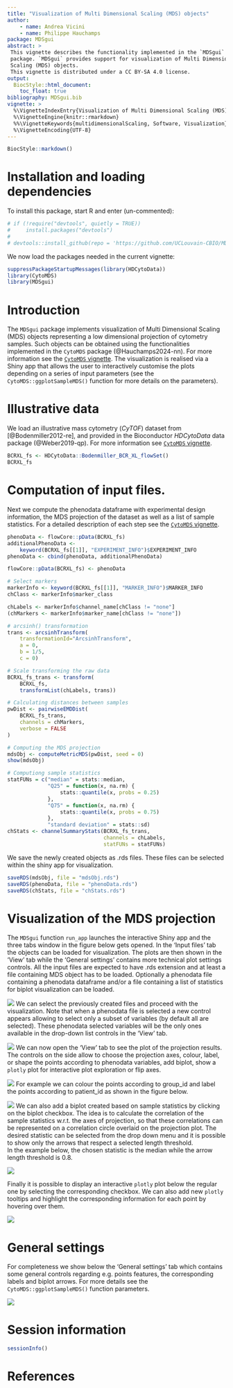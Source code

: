 ```yaml
---
title: "Visualization of Multi Dimensional Scaling (MDS) objects"
author:
    - name: Andrea Vicini
    - name: Philippe Hauchamps
package: MDSgui
abstract: >
 This vignette describes the functionality implemented in the `MDSgui`
 package. `MDSgui` provides support for visualization of Multi Dimensional
 Scaling (MDS) objects.  
 This vignette is distributed under a CC BY-SA 4.0 license.
output:
  BiocStyle::html_document:
    toc_float: true
bibliography: MDSgui.bib
vignette: >
  %\VignetteIndexEntry{Visualization of Multi Dimensional Scaling (MDS) objects}
  %\VignetteEngine{knitr::rmarkdown}
  %%\VignetteKeywords{multidimensionalScaling, Software, Visualization}
  %\VignetteEncoding{UTF-8}
---
```


```r
BiocStyle::markdown()
```

# Installation and loading dependencies

To install this package, start R and enter (un-commented):

```r
# if (!require("devtools", quietly = TRUE))
#     install.packages("devtools")
# 
# devtools::install_github(repo = 'https://github.com/UCLouvain-CBIO/MDSgui')
```

We now load the packages needed in the current vignette:

```r
suppressPackageStartupMessages(library(HDCytoData))
library(CytoMDS)
library(MDSgui)
```

# Introduction

The `MDSgui` package implements visualization of Multi Dimensional Scaling (MDS)
objects representing a low dimensional projection of cytometry samples.
Such objects can be obtained using the functionalities implemented in the
`CytoMDS` package (@Hauchamps2024-nn). For more information see the [`CytoMDS` vignette](https://www.bioconductor.org/packages/release/bioc/vignettes/CytoMDS/inst/doc/CytoMDS.html). 
The visualization is realised via a Shiny app that allows 
the user to interactively customise the plots depending on a series of input
parameters (see the `CytoMDS::ggplotSampleMDS()` function for more details 
on the parameters).

# Illustrative data

We load an illustrative mass cytometry (*CyTOF*) dataset from
[@Bodenmiller2012-re], and provided in the Bioconductor *HDCytoData* data
package (@Weber2019-qp). For more information see [`CytoMDS` vignette](https://www.bioconductor.org/packages/release/bioc/vignettes/CytoMDS/inst/doc/CytoMDS.html).

```r
BCRXL_fs <- HDCytoData::Bodenmiller_BCR_XL_flowSet()
BCRXL_fs
```

# Computation of input files.

Next we compute the phenodata dataframe with experimental design information,
the MDS projection of the dataset as well as a list of sample statistics.
For a detailed description of each step see the [`CytoMDS` vignette](https://www.bioconductor.org/packages/release/bioc/vignettes/CytoMDS/inst/doc/CytoMDS.html).

```r
phenoData <- flowCore::pData(BCRXL_fs)
additionalPhenoData <- 
    keyword(BCRXL_fs[[1]], "EXPERIMENT_INFO")$EXPERIMENT_INFO
phenoData <- cbind(phenoData, additionalPhenoData)

flowCore::pData(BCRXL_fs) <- phenoData
```

```r
# Select markers
markerInfo <- keyword(BCRXL_fs[[1]], "MARKER_INFO")$MARKER_INFO
chClass <- markerInfo$marker_class

chLabels <- markerInfo$channel_name[chClass != "none"]
(chMarkers <- markerInfo$marker_name[chClass != "none"])

# arcsinh() transformation
trans <- arcsinhTransform(
    transformationId="ArcsinhTransform", 
    a = 0, 
    b = 1/5, 
    c = 0)

# Scale transforming the raw data
BCRXL_fs_trans <- transform(
    BCRXL_fs,
    transformList(chLabels, trans))

# Calculating distances between samples
pwDist <- pairwiseEMDDist(
    BCRXL_fs_trans,
    channels = chMarkers,
    verbose = FALSE
)

# Computing the MDS projection
mdsObj <- computeMetricMDS(pwDist, seed = 0)
show(mdsObj)
```

```r
# Computiong sample statistics
statFUNs = c("median" = stats::median,
             "Q25" = function(x, na.rm) {
                 stats::quantile(x, probs = 0.25)
             },
             "Q75" = function(x, na.rm) {
                 stats::quantile(x, probs = 0.75)
             },
             "standard deviation" = stats::sd)
chStats <- channelSummaryStats(BCRXL_fs_trans,
                               channels = chLabels, 
                               statFUNs = statFUNs)
```

We save the newly created objects as .rds files. These files can be selected
within the shiny app for visualization.

```r
saveRDS(mdsObj, file = "mdsObj.rds")
saveRDS(phenoData, file = "phenoData.rds")
saveRDS(chStats, file = "chStats.rds")
```

# Visualization of the MDS projection

The `MDSgui` function `run_app` launches the interactive Shiny app and the
three tabs window in the figure below gets opened. In the
'Input files' tab the objects can be loaded for visualization. The plots
are then shown in the 'View' tab while the 'General settings' contains more
technical plot settings controls. All the input files are expected to
have .rds extension and at least a file containing MDS object has
to be loaded. Optionally a phenodata file containing a phenodata dataframe
and/or a file containing a list of statistics for biplot visualization
can be loaded.

![](images/InputFiles.png)
We can select the previously created files and proceed with the visualization.
Note that when a phenodata file is selected a new control appears allowing
to select only a subset of variables (by default all are selected). These 
phenodata selected variables will be the only ones available in the drop-down 
list controls in the 'View' tab.

![](images/InputFiles2.png)
We can now open the 'View' tab to see the plot of the projection results.
The controls on the side allow to choose the projection axes, colour, label,
or shape the points according to phenodata variables, add biplot,
show a `plotly` plot for interactive plot exploration or flip axes. 

![](images/View.png)
For example we can colour the points according to group_id and label the points
according to patient_id as shown in the figure below.

![](images/View2.png)
We can also add a biplot created based on sample statistics by clicking on the
biplot checkbox. The idea is to calculate the correlation of the sample
statistics w.r.t. the axes of projection, so that these correlations can be
represented on a correlation circle overlaid on the projection plot.
The desired statistic can be selected from the drop down menu and
it is possible to show only the arrows that respect a selected length threshold.  
In the example below, the chosen statistic is the median while the arrow length
threshold is 0.8.

![](images/ViewBiplot.png)

Finally it is possible to display an interactive `plotly` plot below the regular
one by selecting the corresponding checkbox. We can also add new `plotly` 
tooltips and highlight the corresponding information for each point 
by hovering over them.

![](images/ViewPlotly.png)

# General settings

For completeness we show below the 'General settings' tab which
contains some general controls regarding e.g. points features, the
corresponding labels and biplot arrows. For more details see the
`CytoMDS::ggplotSampleMDS()` function parameters.

![](images/GeneralSettings.png)

# Session information {-}

```r
sessionInfo()
```

# References {-}

